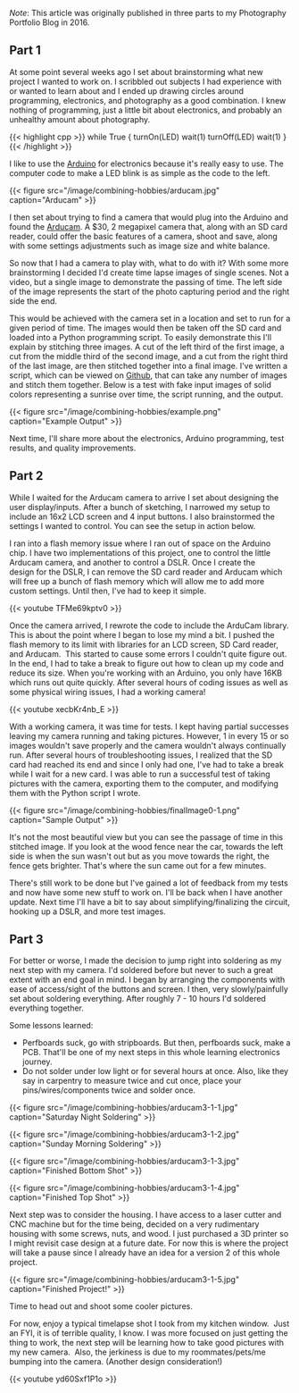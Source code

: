 *Note*: This article was originally published in three parts to my Photography Portfolio Blog in 2016. 

## Part 1

At some point several weeks ago I set about brainstorming what new project I wanted to work on. I scribbled out subjects I had experience with or wanted to learn about and I ended up drawing circles around programming, electronics, and photography as a good combination. I knew nothing of programming, just a little bit about electronics, and probably an unhealthy amount about photography.

<!--more-->

{{< highlight cpp >}}
while True {
    turnOn(LED)
    wait(1)
    turnOff(LED)
    wait(1)
}
{{< /highlight >}}

I like to use the [Arduino](http://arduino.cc) for electronics because it's really easy to use. The computer code to make a LED blink is as simple as the code to the left.

{{< figure src="/image/combining-hobbies/arducam.jpg" caption="Arducam" >}}

I then set about trying to find a camera that would plug into the Arduino and found the [Arducam](http://arducam.com]). A $30, 2 megapixel camera that, along with an SD card reader, could offer the basic features of a camera, shoot and save, along with some settings adjustments such as image size and white balance.

So now that I had a camera to play with, what to do with it? With some more brainstorming I decided I'd create time lapse images of single scenes. Not a video, but a single image to demonstrate the passing of time. The left side of the image represents the start of the photo capturing period and the right side the end.

This would be achieved with the camera set in a location and set to run for a given period of time. The images would then be taken off the SD card and loaded into a Python programming script. To easily demonstrate this I'll explain by stitching three images. A cut of the left third of the first image, a cut from the middle third of the second image, and a cut from the right third of the last image, are then stitched together into a final image. I've written a script, which can be viewed on [Github](https://github.com/TravisBumgarner/PhotoStitch), that can take any number of images and stitch them together. Below is a test with fake input images of solid colors representing a sunrise over time, the script running, and the output.

{{< figure src="/image/combining-hobbies/example.png" caption="Example Output" >}}

Next time, I'll share more about the electronics, Arduino programming, test results, and quality improvements.

## Part 2

While I waited for the Arducam camera to arrive I set about designing the user display/inputs. After a bunch of sketching, I narrowed my setup to include an 16x2 LCD screen and 4 input buttons. I also brainstormed the settings I wanted to control. You can see the setup in action below.

I ran into a flash memory issue where I ran out of space on the Arduino chip. I have two implementations of this project, one to control the little Arducam camera, and another to control a DSLR. Once I create the design for the DSLR, I can remove the SD card reader and Arducam which will free up a bunch of flash memory which will allow me to add more custom settings. Until then, I've had to keep it simple.

{{< youtube TFMe69kptv0 >}}

Once the camera arrived, I rewrote the code to include the ArduCam library. This is about the point where I began to lose my mind a bit. I pushed the flash memory to its limit with libraries for an LCD screen, SD Card reader, and Arducam.  This started to cause some errors I couldn't quite figure out. In the end, I had to take a break to figure out how to clean up my code and reduce its size. When you're working with an Arduino, you only have 16KB which runs out quite quickly. After several hours of coding issues as well as some physical wiring issues, I had a working camera!

{{< youtube xecbKr4nb_E >}}

With a working camera, it was time for tests. I kept having partial successes leaving my camera running and taking pictures. However, 1 in every 15 or so images wouldn't save properly and the camera wouldn't always continually run. After several hours of troubleshooting issues, I realized that the SD card had reached its end and since I only had one, I've had to take a break while I wait for a new card. I was able to run a successful test of taking pictures with the camera, exporting them to the computer, and modifying them with the Python script I wrote.

{{< figure src="/image/combining-hobbies/finalImage0-1.png" caption="Sample Output" >}}

It's not the most beautiful view but you can see the passage of time in this stitched image. If you look at the wood fence near the car, towards the left side is when the sun wasn't out but as you move towards the right, the fence gets brighter. That's where the sun came out for a few minutes.

There's still work to be done but I've gained a lot of feedback from my tests and now have some new stuff to work on. I'll be back when I have another update. Next time I'll have a bit to say about simplifying/finalizing the circuit, hooking up a DSLR, and more test images.

## Part 3

For better or worse, I made the decision to jump right into soldering as my next step with my camera. I'd soldered before but never to such a great extent with an end goal in mind. I began by arranging the components with ease of access/sight of the buttons and screen. I then, very slowly/painfully set about soldering everything. After roughly 7 - 10 hours I'd soldered everything together.

Some lessons learned:
* Perfboards suck, go with stripboards. But then, perfboards suck, make a PCB. That'll be one of my next steps in this whole learning electronics journey.
* Do not solder under low light or for several hours at once. Also, like they say in carpentry to measure twice and cut once, place your pins/wires/components twice and solder once.

{{< figure src="/image/combining-hobbies/arducam3-1-1.jpg" caption="Saturday Night Soldering" >}}

{{< figure src="/image/combining-hobbies/arducam3-1-2.jpg" caption="Sunday Morning Soldering" >}}

{{< figure src="/image/combining-hobbies/arducam3-1-3.jpg" caption="Finished Bottom Shot" >}}

{{< figure src="/image/combining-hobbies/arducam3-1-4.jpg" caption="Finished Top Shot" >}}

Next step was to consider the housing. I have access to a laser cutter and CNC machine but for the time being, decided on a very rudimentary housing with some screws, nuts, and wood. I just purchased a 3D printer so I might revisit case design at a future date. For now this is where the project will take a pause since I already have an idea for a version 2 of this whole project.

{{< figure src="/image/combining-hobbies/arducam3-1-5.jpg" caption="Finished Project!" >}}

Time to head out and shoot some cooler pictures.

For now, enjoy a typical timelapse shot I took from my kitchen window.  Just an FYI, it is of terrible quality, I know. I was more focused on just getting the thing to work, the next step will be learning how to take good pictures with my new camera.  Also, the jerkiness is due to my roommates/pets/me bumping into the camera. (Another design consideration!)

{{< youtube yd60Sxf1P1o >}}